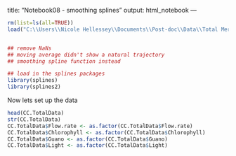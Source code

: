 title: "Notebook08 - smoothing splines"
output: html_notebook
---


```r
rm(list=ls(all=TRUE))
load("C:\\Users\\Nicole Hellessey\\Documents\\Post-doc\\Data\\Total Merged Data File (Dec 14 2021).Rdata")


## remove NaNs
## moving average didn't show a natural trajectory 
## smoothing spline function instead

## load in the splines packages
library(splines)
library(splines2)
```


Now lets set up the data

```r

head(CC.TotalData)
str(CC.TotalData)
CC.TotalData$Flow.rate <- as.factor(CC.TotalData$Flow.rate)
CC.TotalData$Chlorophyll <- as.factor(CC.TotalData$Chlorophyll)
CC.TotalData$Guano <- as.factor(CC.TotalData$Guano)
CC.TotalData$Light <- as.factor(CC.TotalData$Light)


```




